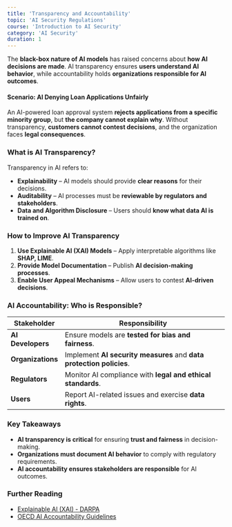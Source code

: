 ```yaml
---
title: 'Transparency and Accountability'
topic: 'AI Security Regulations'
course: 'Introduction to AI Security'
category: 'AI Security'
duration: 1
---
```


The **black-box nature of AI models** has raised concerns about **how AI decisions are made**. AI transparency ensures **users understand AI behavior**, while accountability holds **organizations responsible for AI outcomes**.

#### Scenario: AI Denying Loan Applications Unfairly

An AI-powered loan approval system **rejects applications from a specific minority group**, but **the company cannot explain why**. Without transparency, **customers cannot contest decisions**, and the organization faces **legal consequences**.

### What is AI Transparency?

Transparency in AI refers to:

- **Explainability** – AI models should provide **clear reasons** for their decisions.
- **Auditability** – AI processes must be **reviewable by regulators and stakeholders**.
- **Data and Algorithm Disclosure** – Users should **know what data AI is trained on**.

### How to Improve AI Transparency

1. **Use Explainable AI (XAI) Models** – Apply interpretable algorithms like **SHAP, LIME**.
2. **Provide Model Documentation** – Publish **AI decision-making processes**.
3. **Enable User Appeal Mechanisms** – Allow users to contest **AI-driven decisions**.

### AI Accountability: Who is Responsible?

| Stakeholder       | Responsibility                                                       |
| ----------------- | -------------------------------------------------------------------- |
| **AI Developers** | Ensure models are **tested for bias and fairness**.                  |
| **Organizations** | Implement **AI security measures** and **data protection policies**. |
| **Regulators**    | Monitor AI compliance with **legal and ethical standards**.          |
| **Users**         | Report AI-related issues and exercise **data rights**.               |

### Key Takeaways

- **AI transparency is critical** for ensuring **trust and fairness** in decision-making.
- **Organizations must document AI behavior** to comply with regulatory requirements.
- **AI accountability ensures stakeholders are responsible** for AI outcomes.

### Further Reading

- [Explainable AI (XAI) - DARPA](https://www.darpa.mil/)
- [OECD AI Accountability Guidelines](https://www.oecd.org/)
